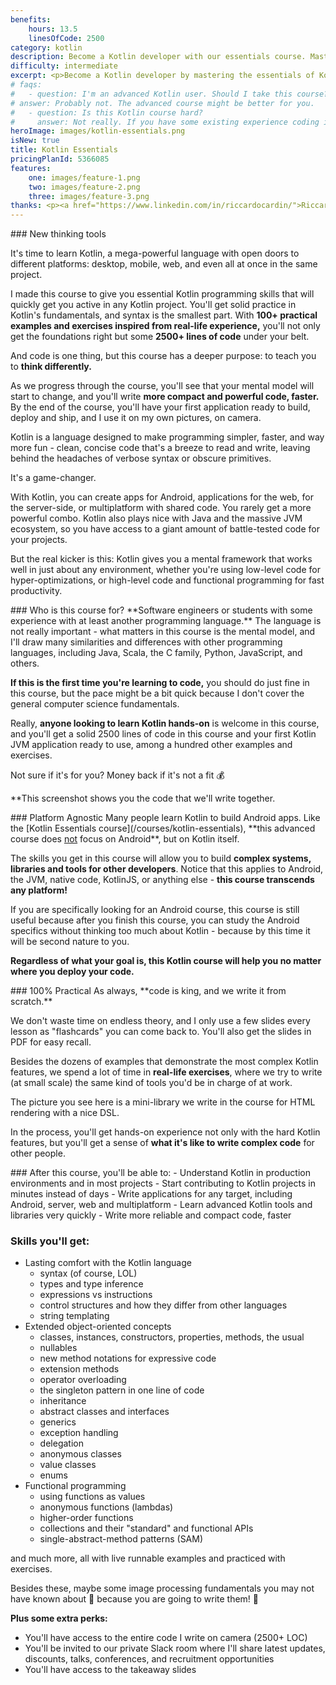 ```yaml
---
benefits:
    hours: 13.5
    linesOfCode: 2500
category: kotlin
description: Become a Kotlin developer with our essentials course. Master the fundamentals of Kotlin through clear lessons, practical exercises, and a smooth learning curve. Ideal for those with some programming experience, this course will quickly equip you with essential skills to enhance your coding toolkit.
difficulty: intermediate
excerpt: <p>Become a Kotlin developer by mastering the essentials of Kotlin with our comprehensive, hands-on course</p>
# faqs:
#   - question: I'm an advanced Kotlin user. Should I take this course?
# answer: Probably not. The advanced course might be better for you.
#   - question: Is this Kotlin course hard?
#     answer: Not really. If you have some existing experience coding in another language, this course should be relaxing enough to have fun, but will give you a nice brain stretch. If you haven't programmed before, the course might be a bit tougher, simply because we skip the CS fundamentals. But don't stress about it! Ask in our private community if you ever get stuck, and we'll help.
heroImage: images/kotlin-essentials.png
isNew: true
title: Kotlin Essentials
pricingPlanId: 5366085
features:
    one: images/feature-1.png
    two: images/feature-2.png
    three: images/feature-3.png
thanks: <p><a href="https://www.linkedin.com/in/riccardocardin/">Riccardo Cardin</a>, one of the best Rock the JVM alumni, now a senior software engineer and an important contributor on the <a href="/articles/1">Rock the JVM blog</a>, focusing on high-performance systems in Scala, Kotlin and Java. Big thanks, Riccardo, for reviewing the code I prepared for this course.</p><br/><p><a href="https://www.freepik.com/free-photo/3d-render-spotlights-grunge-brick-wall_1202914.htm">kjpargeter on Freepik</a> for the free background I used for photoshopping the banner of the course.</p>
---
```



<CourseLayout>
<Fragment slot="goal">
### New thinking tools

It's time to learn Kotlin, a mega-powerful language with open doors to different platforms: desktop, mobile, web, and even all at once in the same project.

I made this course to give you essential Kotlin programming skills that will quickly get you active in any Kotlin project. You'll get solid practice in Kotlin's fundamentals, and syntax is the smallest part. With **100+ practical examples and exercises inspired from real-life experience,** you'll not only get the foundations right but some **2500+ lines of code** under your belt.

And code is one thing, but this course has a deeper purpose: to teach you to **think differently.**

As we progress through the course, you'll see that your mental model will start to change, and you'll write **more compact and powerful code, faster.** By the end of the course, you'll have your first application ready to build, deploy and ship, and I use it on my own pictures, on camera.

</Fragment>
<Fragment slot="question">
Kotlin is a language designed to make programming simpler, faster, and way more fun - clean, concise code that's a breeze to read and write, leaving behind the headaches of verbose syntax or obscure primitives.

It's a game-changer.

With Kotlin, you can create apps for Android, applications for the web, for the server-side, or multiplatform with shared code. You rarely get a more powerful combo. Kotlin also plays nice with Java and the massive JVM ecosystem, so you have access to a giant amount of battle-tested code for your projects.

But the real kicker is this: Kotlin gives you a mental framework that works well in just about any environment, whether you're using low-level code for hyper-optimizations, or high-level code and functional programming for fast productivity.

</Fragment>
<Fragment slot="feature1">
### Who is this course for?
**Software engineers or students with some experience with at least another programming language.** The language is not really important - what matters in this course is the mental model, and I'll draw many similarities and differences with other programming languages, including Java, Scala, the C family, Python, JavaScript, and others.

**If this is the first time you're learning to code,** you should do just fine in this course, but the pace might be a bit quick because I don't cover the general computer science fundamentals.

Really, **anyone looking to learn Kotlin hands-on** is welcome in this course, and you'll get a solid 2500 lines of code in this course and your first Kotlin JVM application ready to use, among a hundred other examples and exercises.

Not sure if it's for you? Money back if it's not a fit 💰

\*\*This screenshot shows you the code that we'll write together.

</Fragment>
<Fragment slot="feature2">
### Platform Agnostic
Many people learn Kotlin to build Android apps. Like the [Kotlin Essentials course](/courses/kotlin-essentials), **this advanced course does <ins>not</ins> focus on Android**, but on Kotlin itself.

The skills you get in this course will allow you to build **complex systems, libraries and tools for other developers**. Notice that this applies to Android, the JVM, native code, KotlinJS, or anything else - **this course transcends any platform!**

If you are specifically looking for an Android course, this course is still useful because after you finish this course, you can study the Android specifics without thinking too much about Kotlin - because by this time it will be second nature to you.

**Regardless of what your goal is, this Kotlin course will help you no matter where you deploy your code.**

</Fragment>
<Fragment slot="feature3">
### 100% Practical
As always, **code is king, and we write it from scratch.**

We don't waste time on endless theory, and I only use a few slides every lesson as "flashcards" you can come back to. You'll also get the slides in PDF for easy recall.

Besides the dozens of examples that demonstrate the most complex Kotlin features, we spend a lot of time in **real-life exercises**, where we try to write (at small scale) the same kind of tools you'd be in charge of at work.

The picture you see here is a mini-library we write in the course for HTML rendering with a nice DSL.

In the process, you'll get hands-on experience not only with the hard Kotlin features, but you'll get a sense of **what it's like to write complex code** for other people.

</Fragment>
<Fragment slot="skills">
### After this course, you'll be able to:
- Understand Kotlin in production environments and in most projects
- Start contributing to Kotlin projects in minutes instead of days
- Write applications for any target, including Android, server, web and multiplatform
- Learn advanced Kotlin tools and libraries very quickly
- Write more reliable and compact code, faster

### Skills you'll get:

- Lasting comfort with the Kotlin language
    - syntax (of course, LOL)
    - types and type inference
    - expressions vs instructions
    - control structures and how they differ from other languages
    - string templating
- Extended object-oriented concepts
    - classes, instances, constructors, properties, methods, the usual
    - nullables
    - new method notations for expressive code
    - extension methods
    - operator overloading
    - the singleton pattern in one line of code
    - inheritance
    - abstract classes and interfaces
    - generics
    - exception handling
    - delegation
    - anonymous classes
    - value classes
    - enums
- Functional programming
    - using functions as values
    - anonymous functions (lambdas)
    - higher-order functions
    - collections and their "standard" and functional APIs
    - single-abstract-method patterns (SAM)

and much more, all with live runnable examples and practiced with exercises.

Besides these, maybe some image processing fundamentals you may not have known about 🎇 because you are going to write them! 🤯

**Plus some extra perks:**

- You'll have access to the entire code I write on camera (2500+ LOC)
- You'll be invited to our private Slack room where I'll share latest updates, discounts, talks, conferences, and recruitment opportunities
- You'll have access to the takeaway slides

</Fragment>
</CourseLayout>

